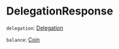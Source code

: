# DelegationResponse

`delegation`: [Delegation]

`balance`: [Coin]

[Delegation]: /types/delegation
[Coin]: /types/coin
